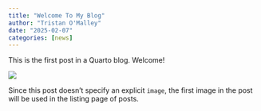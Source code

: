 ```yaml
---
title: "Welcome To My Blog"
author: "Tristan O'Malley"
date: "2025-02-07"
categories: [news]
---
```


This is the first post in a Quarto blog. Welcome!

![](thumbnail.jpg)

Since this post doesn't specify an explicit `image`, the first image in the post will be used in the listing page of posts.
